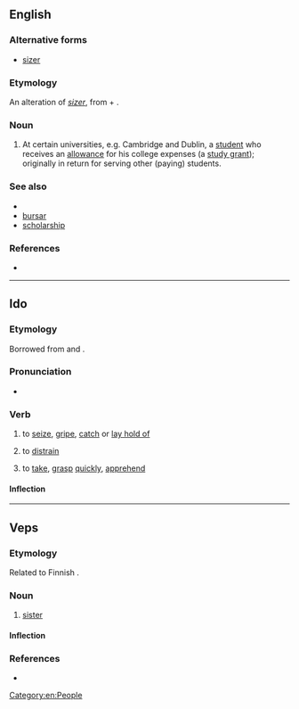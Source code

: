 {{also|sizär}}
==English==

===Alternative forms===
* [[sizer]]

===Etymology===
An alteration of ''[[sizer]]'', from {{m|en|size||fixed portion}} + {{m|en|-er}}.

===Noun===
{{en-noun}}

# {{lb|en|British}} At certain universities, e.g. Cambridge and Dublin, a [[student]] who receives an [[allowance]] for his college expenses (a [[study grant]]); originally in return for serving other (paying) students.

===See also===
* {{pedia}}
* [[bursar]]
* [[scholarship]]

===References===
* {{R:Websters}}

[[Category:en:People]]

----

==Ido==

===Etymology===
Borrowed from {{bor|io|en|seize|notext=1}} and {{bor|io|fr|saisir|notext=1}}.

===Pronunciation===
* {{IPA|lang=io|/siˈzar/}}

===Verb===
{{io-verb|siz}}

# {{lb|io|transitive}} to [[seize]], [[gripe]], [[catch]] or [[lay hold of]]
# {{lb|io|transitive}} to [[distrain]] {{gloss|property}}
# {{lb|io|transitive|figuratively}} to [[take]], [[grasp]] [[quickly]], [[apprehend]] {{gloss|arrest}}

====Inflection====
{{io-conj}}

----

==Veps==

===Etymology===
Related to Finnish {{m|fi|sisar}}.

===Noun===
{{vep-noun}}

# [[sister]]

====Inflection====
{{vep-decl-stems|sizar||en|t|id}}

===References===
* {{R:vep:UVVV|сестра}}

{{topics|vep|Family}}